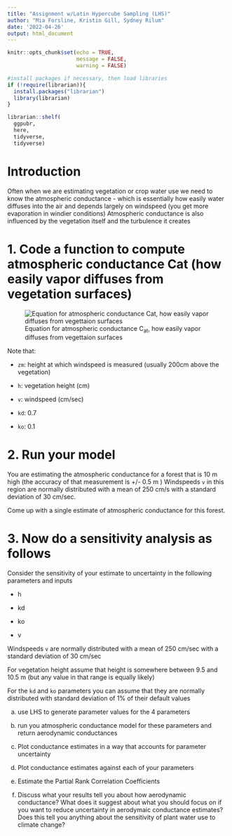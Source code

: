 ```yaml
---
title: "Assignment w/Latin Hypercube Sampling (LHS)"
author: "Mia Forsline, Kristin Gill, Sydney Rilum"
date: '2022-04-26'
output: html_document
---
```


```r
knitr::opts_chunk$set(echo = TRUE,
                      message = FALSE, 
                      warning = FALSE)

#install packages if necessary, then load libraries
if (!require(librarian)){
  install.packages("librarian")
  library(librarian)
}

librarian::shelf(
  ggpubr,
  here,
  tidyverse,
  tidyverse)
```

# Introduction

Often when we are estimating vegetation or crop water use we need to know the atmospheric conductance - which is essentially how easily water diffuses into the air and depends largely on windspeed (you get more evaporation in windier conditions) Atmospheric conductance is also influenced by the vegetation itself and the turbulence it creates

# 1. Code a function to compute atmospheric conductance Cat (how easily vapor diffuses from vegetation surfaces)

![Equation for atmospheric conductance C~at~, how easily vapor diffuses from vegettaion surfaces](images/hw4_equation.png)

Note that:

-   `zm`: height at which windspeed is measured (usually 200cm above the vegetation)

-   `h`: vegetation height (cm)

-   `v`: windspeed (cm/sec)

-   `kd`: 0.7

-   `ko`: 0.1

# 2. Run your model

You are estimating the atmospheric conductance for a forest that is 10 m high (the accuracy of that measurement is +/- 0.5 m ) Windspeeds `v` in this region are normally distributed with a mean of 250 cm/s with a standard deviation of 30 cm/sec.

Come up with a single estimate of atmospheric conductance for this forest.

# 3. Now do a sensitivity analysis as follows

Consider the sensitivity of your estimate to uncertainty in the following parameters and inputs

-   h

-   kd

-   ko

-   v

Windspeeds `v` are normally distributed with a mean of 250 cm/sec with a standard deviation of 30 cm/sec

For vegetation height assume that height is somewhere between 9.5 and 10.5 m (but any value in that range is equally likely)

For the `kd` and `ko` parameters you can assume that they are normally distributed with standard deviation of 1% of their default values

a) use LHS to generate parameter values for the 4 parameters

b) run you atmospheric conductance model for these parameters and return aerodynamic conductances

c) Plot conductance estimates in a way that accounts for parameter uncertainty

d) Plot conductance estimates against each of your parameters

e) Estimate the Partial Rank Correlation Coefficients

f) Discuss what your results tell you about how aerodynamic conductance? What does it suggest about what you should focus on if you want to reduce uncertainty in aerodymaic conductance estimates? Does this tell you anything about the sensitivity of plant water use to climate change?
